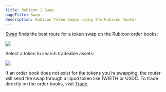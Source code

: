 ```yaml
---
title: Rubicon | Swap
pageTitle: Swap
description: Rubicon Token Swaps using the Rubicon Router
---
```


[Swap](https://app.rubicon.break.finance/swap) finds the best route for a token swap on the Rubicon order books:

![](</assets/image(18).png>)

Select a token to search tradeable assets:

![](</assets/image(89).png>)

If an order book does not exist for the tokens you're swapping, the router will send the swap through a liquid token like (W)ETH or USDC. To trade directly on the order books, visit [Trade](/docs/guides/trade/trade).
